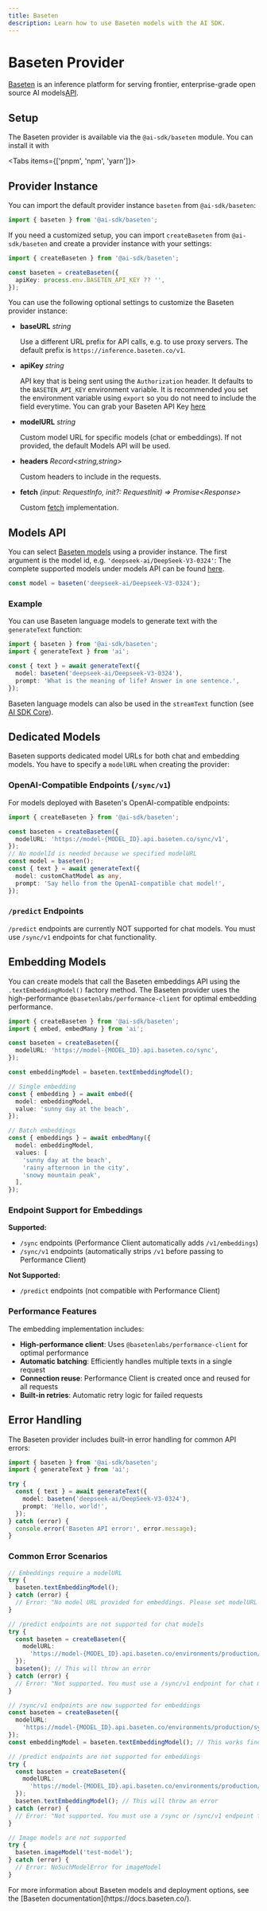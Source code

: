 ```yaml
---
title: Baseten
description: Learn how to use Baseten models with the AI SDK.
---
```


# Baseten Provider

[Baseten](https://baseten.co/) is an inference platform for serving frontier, enterprise-grade open source AI models[API](https://docs.baseten.co/overview).

## Setup

The Baseten provider is available via the `@ai-sdk/baseten` module. You can install it with

<Tabs items={['pnpm', 'npm', 'yarn']}>
  <Tab>
    <Snippet text="pnpm add @ai-sdk/baseten" dark />
  </Tab>
  <Tab>
    <Snippet text="npm install @ai-sdk/baseten" dark />
  </Tab>
  <Tab>
    <Snippet text="yarn add @ai-sdk/baseten" dark />
  </Tab>
</Tabs>

## Provider Instance

You can import the default provider instance `baseten` from `@ai-sdk/baseten`:

```ts
import { baseten } from '@ai-sdk/baseten';
```

If you need a customized setup, you can import `createBaseten` from `@ai-sdk/baseten`
and create a provider instance with your settings:

```ts
import { createBaseten } from '@ai-sdk/baseten';

const baseten = createBaseten({
  apiKey: process.env.BASETEN_API_KEY ?? '',
});
```

You can use the following optional settings to customize the Baseten provider instance:

- **baseURL** _string_

  Use a different URL prefix for API calls, e.g. to use proxy servers.
  The default prefix is `https://inference.baseten.co/v1`.

- **apiKey** _string_

  API key that is being sent using the `Authorization` header. It defaults to
  the `BASETEN_API_KEY` environment variable. It is recommended you set the environment variable using `export` so you do not need to include the field everytime.
  You can grab your Baseten API Key [here](https://app.baseten.co/settings/api_keys)

- **modelURL** _string_

  Custom model URL for specific models (chat or embeddings). If not provided,
  the default Models API will be used.

- **headers** _Record&lt;string,string&gt;_

  Custom headers to include in the requests.

- **fetch** _(input: RequestInfo, init?: RequestInit) => Promise&lt;Response&gt;_

  Custom [fetch](https://developer.mozilla.org/en-US/docs/Web/API/fetch) implementation.

## Models API

You can select [Baseten models](https://www.baseten.co/products/model-apis/) using a provider instance.
The first argument is the model id, e.g. `'deepseek-ai/DeepSeek-V3-0324'`: The complete supported models under models API can be found [here](https://docs.baseten.co/development/model-apis/overview#supported-models).

```ts
const model = baseten('deepseek-ai/Deepseek-V3-0324');
```

### Example

You can use Baseten language models to generate text with the `generateText` function:

```ts
import { baseten } from '@ai-sdk/baseten';
import { generateText } from 'ai';

const { text } = await generateText({
  model: baseten('deepseek-ai/Deepseek-V3-0324'),
  prompt: 'What is the meaning of life? Answer in one sentence.',
});
```

Baseten language models can also be used in the `streamText` function
(see [AI SDK Core](/docs/ai-sdk-core)).

## Dedicated Models

Baseten supports dedicated model URLs for both chat and embedding models. You have to specify a `modelURL` when creating the provider:

### OpenAI-Compatible Endpoints (`/sync/v1`)

For models deployed with Baseten's OpenAI-compatible endpoints:

```ts
import { createBaseten } from '@ai-sdk/baseten';

const baseten = createBaseten({
  modelURL: 'https://model-{MODEL_ID}.api.baseten.co/sync/v1',
});
// No modelId is needed because we specified modelURL
const model = baseten();
const { text } = await generateText({
  model: customChatModel as any,
  prompt: 'Say hello from the OpenAI-compatible chat model!',
});
```

### `/predict` Endpoints

`/predict` endpoints are currently NOT supported for chat models. You must use `/sync/v1` endpoints for chat functionality.

## Embedding Models

You can create models that call the Baseten embeddings API using the `.textEmbeddingModel()` factory method. The Baseten provider uses the high-performance `@basetenlabs/performance-client` for optimal embedding performance.

```ts
import { createBaseten } from '@ai-sdk/baseten';
import { embed, embedMany } from 'ai';

const baseten = createBaseten({
  modelURL: 'https://model-{MODEL_ID}.api.baseten.co/sync',
});

const embeddingModel = baseten.textEmbeddingModel();

// Single embedding
const { embedding } = await embed({
  model: embeddingModel,
  value: 'sunny day at the beach',
});

// Batch embeddings
const { embeddings } = await embedMany({
  model: embeddingModel,
  values: [
    'sunny day at the beach',
    'rainy afternoon in the city',
    'snowy mountain peak',
  ],
});
```

### Endpoint Support for Embeddings

**Supported:**

- `/sync` endpoints (Performance Client automatically adds `/v1/embeddings`)
- `/sync/v1` endpoints (automatically strips `/v1` before passing to Performance Client)

**Not Supported:**

- `/predict` endpoints (not compatible with Performance Client)

### Performance Features

The embedding implementation includes:

- **High-performance client**: Uses `@basetenlabs/performance-client` for optimal performance
- **Automatic batching**: Efficiently handles multiple texts in a single request
- **Connection reuse**: Performance Client is created once and reused for all requests
- **Built-in retries**: Automatic retry logic for failed requests

## Error Handling

The Baseten provider includes built-in error handling for common API errors:

```ts
import { baseten } from '@ai-sdk/baseten';
import { generateText } from 'ai';

try {
  const { text } = await generateText({
    model: baseten('deepseek-ai/DeepSeek-V3-0324'),
    prompt: 'Hello, world!',
  });
} catch (error) {
  console.error('Baseten API error:', error.message);
}
```

### Common Error Scenarios

```ts
// Embeddings require a modelURL
try {
  baseten.textEmbeddingModel();
} catch (error) {
  // Error: "No model URL provided for embeddings. Please set modelURL option for embeddings."
}

// /predict endpoints are not supported for chat models
try {
  const baseten = createBaseten({
    modelURL:
      'https://model-{MODEL_ID}.api.baseten.co/environments/production/predict',
  });
  baseten(); // This will throw an error
} catch (error) {
  // Error: "Not supported. You must use a /sync/v1 endpoint for chat models."
}

// /sync/v1 endpoints are now supported for embeddings
const baseten = createBaseten({
  modelURL:
    'https://model-{MODEL_ID}.api.baseten.co/environments/production/sync/v1',
});
const embeddingModel = baseten.textEmbeddingModel(); // This works fine!

// /predict endpoints are not supported for embeddings
try {
  const baseten = createBaseten({
    modelURL:
      'https://model-{MODEL_ID}.api.baseten.co/environments/production/predict',
  });
  baseten.textEmbeddingModel(); // This will throw an error
} catch (error) {
  // Error: "Not supported. You must use a /sync or /sync/v1 endpoint for embeddings."
}

// Image models are not supported
try {
  baseten.imageModel('test-model');
} catch (error) {
  // Error: NoSuchModelError for imageModel
}
```

<Note>
  For more information about Baseten models and deployment options, see the
  [Baseten documentation](https://docs.baseten.co/).
</Note>
